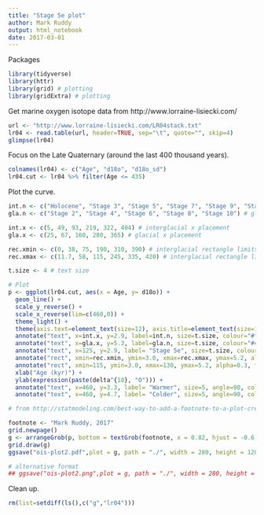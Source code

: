 ```yaml
---
title: "Stage 5e plot"
author: Mark Ruddy 
output: html_notebook
date: 2017-03-01 
---
```


Packages 
```r
library(tidyverse)
library(httr)
library(grid) # plotting
library(gridExtra) # plotting
```


Get marine oxygen isotope data from http://www.lorraine-lisiecki.com/
```r
url <- "http://www.lorraine-lisiecki.com/LR04stack.txt"
lr04 <- read.table(url, header=TRUE, sep="\t", quote="", skip=4)
glimpse(lr04)
```


Focus on the Late Quaternary (around the last 400 thousand years).
```r
colnames(lr04) <- c("Age", "d18o", "d18o_sd") 
lr04.cut <- lr04 %>% filter(Age <= 435)
```

Plot the curve.
```r
int.n <- c("Holocene", "Stage 3", "Stage 5", "Stage 7", "Stage 9", "Stage 11") # interglacial labels
gla.n <- c("Stage 2", "Stage 4", "Stage 6", "Stage 8", "Stage 10") # glacial labels

int.x <- c(5, 49, 93, 219, 322, 404) # interglacial x placement
gla.x <- c(25, 67, 160, 280, 365) # glacial x placement

rec.xmin <- c(0, 38, 75, 190, 310, 390) # interglacial rectangle limits
rec.xmax <- c(11.7, 58, 115, 245, 335, 420) # interglacial rectangle limits

t.size <- 4 # text size

# Plot
p <- ggplot(lr04.cut, aes(x = Age, y= d18o)) +
  geom_line() + 
  scale_y_reverse() + 
  scale_x_reverse(lim=c(460,0)) +
  theme_light() +
  theme(axis.text=element_text(size=12), axis.title=element_text(size=16)) +
  annotate("text", x=int.x, y=2.9, label=int.n, size=t.size, colour="#f1a340") +
  annotate("text", x=gla.x, y=5.3, label=gla.n, size=t.size, colour="#4D3E87") +
  annotate("text", x=125, y=2.9, label= "Stage 5e", size=t.size, colour="#AA3108") +
  annotate("rect", xmin=rec.xmin, ymin=3.0, xmax=rec.xmax, ymax=5.2, alpha=0.1) +
  annotate("rect", xmin=115, ymin=3.0, xmax=130, ymax=5.2, alpha=0.3, fill="#AA3108") +
  xlab("Age (kyr)") +
  ylab(expression(paste(delta^{18}, "O"))) + 
  annotate("text", x=460, y=3.3, label= "Warmer", size=5, angle=90, colour="#f1a340") + 
  annotate("text", x=460, y=4.7, label= "Colder", size=5, angle=90, colour="#4D3E87")
```


```r
# from http://statmodeling.com/best-way-to-add-a-footnote-to-a-plot-created-with-ggplot2.html

footnote <- "Mark Ruddy, 2017"
grid.newpage()
g <- arrangeGrob(p, bottom = textGrob(footnote, x = 0.82, hjust = -0.6, vjust=-2, gp = gpar(fontface = "italic", alpha=0.5, fontsize = 10)))
grid.draw(g)
ggsave("ois-plot2.pdf",plot = g, path = "./", width = 280, height = 120, units = "mm")

# alternative format
## ggsave("ois-plot2.png",plot = g, path = "./", width = 280, height = 120, units = "mm")
```

Clean up.

```r
rm(list=setdiff(ls(),c("g","lr04")))
```






